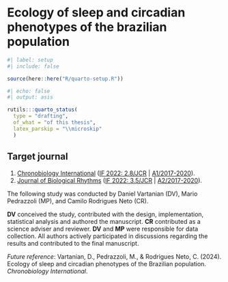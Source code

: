 <!-- %:::% .common h1 begin %:::% -->
# Ecology of sleep and circadian phenotypes of the brazilian population
<!-- %:::% .common h1 end %:::% -->

```r
#| label: setup
#| include: false

source(here::here("R/quarto-setup.R"))
```

```r
#| echo: false
#| output: asis

rutils:::quarto_status(
  type = "drafting",
  of_what = "of this thesis",
  latex_parskip = "\\microskip"
  )
```

::: {.callout-note}
## Target journal

1. [Chronobiology International](https://www.tandfonline.com/action/authorSubmission?show=instructions&journalCode=icbi20) ([IF 2022: 2.8/JCR](https://jcr.clarivate.com/jcr/) | [A1/2017-2020](https://sucupira.capes.gov.br/sucupira/public/consultas/coleta/veiculoPublicacaoQualis/listaConsultaGeralPeriodicos.jsf)).
2. [Journal of Biological Rhythms](https://journals.sagepub.com/author-instructions/JBR) ([IF 2022: 3.5/JCR](https://jcr.clarivate.com/jcr/) | [A2/2017-2020](https://sucupira.capes.gov.br/sucupira/public/consultas/coleta/veiculoPublicacaoQualis/listaConsultaGeralPeriodicos.jsf)).
:::

::: {.callout-note}
The following study was conducted by Daniel Vartanian (DV), Mario Pedrazzoli (MP), and Camilo Rodrigues Neto (CR).

\microskip

__DV__ conceived the study, contributed with the design, implementation, statistical analysis and authored the manuscript. __CR__ contributed as a science adviser and reviewer. __DV__ and __MP__ were responsible for data collection.  All authors actively participated in discussions regarding the results and contributed to the final manuscript.

\microskip

_Future reference_: Vartanian, D., Pedrazzoli, M., & Rodrigues Neto, C. (2024). Ecology of sleep and circadian phenotypes of the Brazilian population. _Chronobiology International_.
:::
